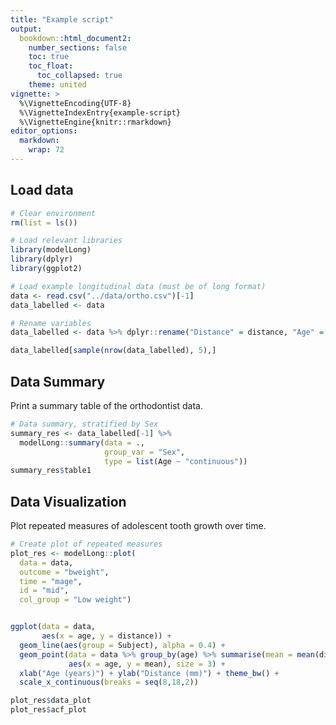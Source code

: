 ```yaml
---
title: "Example script"
output: 
  bookdown::html_document2:
    number_sections: false
    toc: true
    toc_float:
      toc_collapsed: true
    theme: united
vignette: >
  %\VignetteEncoding{UTF-8}
  %\VignetteIndexEntry{example-script}
  %\VignetteEngine{knitr::rmarkdown}
editor_options: 
  markdown: 
    wrap: 72
---
```


## Load data

```r

# Clear environment
rm(list = ls())

# Load relevant libraries
library(modelLong)
library(dplyr)
library(ggplot2)

# Load example longitudinal data (must be of long format)
data <- read.csv("../data/ortho.csv")[-1]
data_labelled <- data

# Rename variables
data_labelled <- data %>% dplyr::rename("Distance" = distance, "Age" = age)

data_labelled[sample(nrow(data_labelled), 5),]
```

## Data Summary

Print a summary table of the orthodontist data.

```r
# Data summary, stratified by Sex
summary_res <- data_labelled[-1] %>%
  modelLong::summary(data = .,
                     group_var = "Sex",
                     type = list(Age ~ "continuous"))
summary_res$table1 
```

## Data Visualization

Plot repeated measures of adolescent tooth growth over time.

```r
# Create plot of repeated measures
plot_res <- modelLong::plot(
  data = data,
  outcome = "bweight",
  time = "mage",
  id = "mid",
  col_group = "Low weight")


ggplot(data = data,
       aes(x = age, y = distance)) +
  geom_line(aes(group = Subject), alpha = 0.4) +
  geom_point(data = data %>% group_by(age) %>% summarise(mean = mean(distance)),
             aes(x = age, y = mean), size = 3) + 
  xlab("Age (years)") + ylab("Distance (mm)") + theme_bw() + 
  scale_x_continuous(breaks = seq(8,18,2))

plot_res$data_plot
plot_res$acf_plot
```


